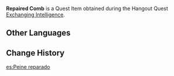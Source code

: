 {{Item Infobox
|id           = 101605
|image        = Item Repaired Comb.png
|type         = Quest Items
|description  = The comb that [[Ningguang]] commissioned [[Mingxing Jewelry]] to repair. It belongs to a special informant. The damage to the comb was originally quite severe. The fact that it could be repaired to this extent is quite impressive indeed.
|source1      = [[Exchanging Intelligence]]
}}
'''Repaired Comb''' is a Quest Item obtained during the Hangout Quest [[Exchanging Intelligence]].

==Other Languages==
{{Other Languages
|default_hidden = 1
|en      = Repaired Comb
|zhs     = 修好的梳子
|zhs_rm  = Xiūhǎo de Shūzi
|zht     = 修好的梳子
|zht_rm  = Xiūhǎo de Shūzi
|ja      = 修理されたクシ
|ja_rm   = Shuuri-sareta Kushi
|ko      = 고쳐진 빗
|ko_rm   = Gochyeojin Bit
|es      = Peine reparado
|fr      = Peigne réparé
|ru      = Отремонтированный гребень
|th      = หวีที่ซ่อมเสร็จแล้ว
|th_rm   = 
|vi      = Chiếc Lược Đã Sửa
|de      = Reparierter Kamm
|id      = Sisir yang Sudah Diperbaiki
|pt      = Pente Consertado
|tr      = Onarılmış Tarak
|it      = Pettine riparato
}}

==Change History==
{{Change History|2.4}}

[[es:Peine reparado]]